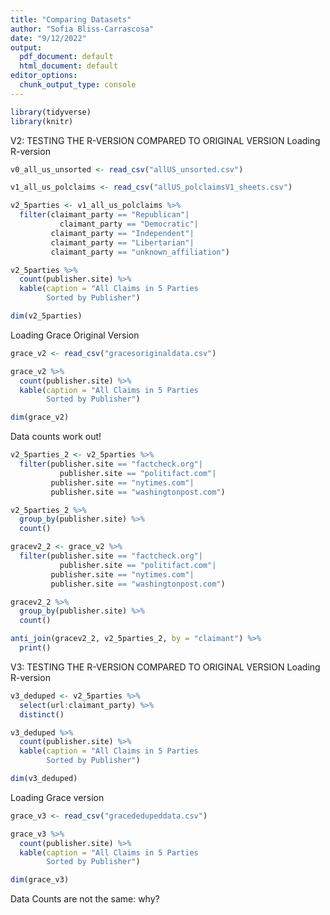 ```yaml
---
title: "Comparing Datasets"
author: "Sofia Bliss-Carrascosa"
date: "9/12/2022"
output:
  pdf_document: default
  html_document: default
editor_options:
  chunk_output_type: console
---
```

```r
library(tidyverse)
library(knitr)
```

V2: TESTING THE R-VERSION COMPARED TO ORIGINAL VERSION
Loading R-version

```r
v0_all_us_unsorted <- read_csv("allUS_unsorted.csv")
```

```r
v1_all_us_polclaims <- read_csv("allUS_polclaimsV1_sheets.csv")
```

```r
v2_5parties <- v1_all_us_polclaims %>%
  filter(claimant_party == "Republican"|
           claimant_party == "Democratic"| 
         claimant_party == "Independent"|
         claimant_party == "Libertarian"| 
         claimant_party == "unknown_affiliation")

v2_5parties %>%
  count(publisher.site) %>%
  kable(caption = "All Claims in 5 Parties
        Sorted by Publisher")

dim(v2_5parties)
```

Loading Grace Original Version

```r
grace_v2 <- read_csv("gracesoriginaldata.csv")

grace_v2 %>%
  count(publisher.site) %>%
  kable(caption = "All Claims in 5 Parties
        Sorted by Publisher")

dim(grace_v2)
```

Data counts work out!

```r
v2_5parties_2 <- v2_5parties %>%
  filter(publisher.site == "factcheck.org"|
           publisher.site == "politifact.com"| 
         publisher.site == "nytimes.com"|
         publisher.site == "washingtonpost.com")

v2_5parties_2 %>%
  group_by(publisher.site) %>%
  count()

gracev2_2 <- grace_v2 %>%
  filter(publisher.site == "factcheck.org"|
           publisher.site == "politifact.com"| 
         publisher.site == "nytimes.com"|
         publisher.site == "washingtonpost.com")

gracev2_2 %>%
  group_by(publisher.site) %>%
  count()
```

```r
anti_join(gracev2_2, v2_5parties_2, by = "claimant") %>%
  print()
```


V3: TESTING THE R-VERSION COMPARED TO ORIGINAL VERSION
Loading R-version

```r
v3_deduped <- v2_5parties %>%
  select(url:claimant_party) %>%
  distinct()

v3_deduped %>%
  count(publisher.site) %>%
  kable(caption = "All Claims in 5 Parties
        Sorted by Publisher")

dim(v3_deduped)
```

Loading Grace version
```r
grace_v3 <- read_csv("gracededupeddata.csv")

grace_v3 %>%
  count(publisher.site) %>%
  kable(caption = "All Claims in 5 Parties
        Sorted by Publisher")

dim(grace_v3)
```


Data Counts are not the same: why?



